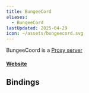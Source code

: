 ```yaml
---
title: BungeeCord
aliases:
  - BungeeCord
lastUpdated: 2025-04-29
icon: ~/assets/bungeecord.svg
---
```




BungeeCoord is a [Proxy server](/proxyserver)

#### [Website](https://spigotmc.org/wiki/bungeecord)

## Bindings

<Bindings client:load data={bungeecordBindings} />